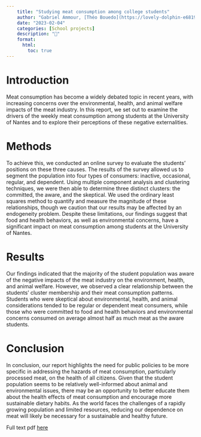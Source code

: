 ```yaml
---
    title: "Studying meat consumption among college students"
    author: "Gabriel Ammour, [Théo Bouedo](https://lovely-dolphin-e68198.netlify.app/my_work.html), [Noa Le Roux](https://noalrx.github.io/portfolio/)"
    date: "2023-02-04"
    categories: [School projects]
    description: "🥩"
    format: 
      html: 
        toc: true
---
```


# Introduction

Meat consumption has become a widely debated topic in recent years, with increasing concerns over the environmental, health, and animal welfare impacts of the meat industry. In this report, we set out to examine the drivers of the weekly meat consumption among students at the University of Nantes and to explore their perceptions of these negative externalities.

# Methods

To achieve this, we conducted an online survey to evaluate the students' positions on these three causes. The results of the survey allowed us to segment the population into four types of consumers: inactive, occasional, regular, and dependent. Using multiple component analysis and clustering techniques, we were then able to determine three distinct clusters: the committed, the aware, and the skeptical. We used the ordinary least squares method to quantify and measure the magnitude of these relationships, though we caution that our results may be affected by an endogeneity problem. Despite these limitations, our findings suggest that food and health behaviors, as well as environmental concerns, have a significant impact on meat consumption among students at the University of Nantes.

# Results

Our findings indicated that the majority of the student population was aware of the negative impacts of the meat industry on the environment, health, and animal welfare. However, we observed a clear relationship between the students' cluster membership and their meat consumption patterns. Students who were skeptical about environmental, health, and animal considerations tended to be regular or dependent meat consumers, while those who were committed to food and health behaviors and environmental concerns consumed on average almost half as much meat as the aware students.

# Conclusion

In conclusion, our report highlights the need for public policies to be more specific in addressing the hazards of meat consumption, particularly processed meat, on the health of all citizens. Given that the student population seems to be relatively well-informed about animal and environmental issues, there may be an opportunity to better educate them about the health effects of meat consumption and encourage more sustainable dietary habits. As the world faces the challenges of a rapidly growing population and limited resources, reducing our dependence on meat will likely be necessary for a sustainable and healthy future.

Full text pdf [here](Ammour%20Gabriel,%20Bouedo%20Theo,%20Le%20roux%20Noa.pdf)
